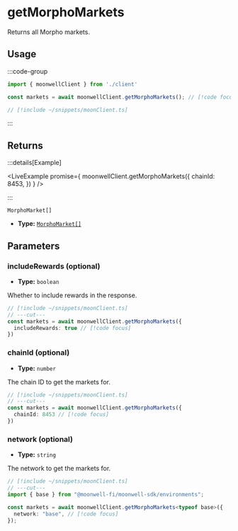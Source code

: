 

# getMorphoMarkets

Returns all Morpho markets.

## Usage

:::code-group

```ts twoslash [example.ts]
import { moonwellClient } from './client'

const markets = await moonwellClient.getMorphoMarkets(); // [!code focus]
```

```ts twoslash [client.ts] filename="client.ts"
// [!include ~/snippets/moonClient.ts]
```

:::

## Returns

:::details[Example]

<LiveExample promise={
  moonwellClient.getMorphoMarkets({
    chainId: 8453,
  })
} />

:::

```
MorphoMarket[]
```

- **Type:** [`MorphoMarket[]`](/docs/glossary/types#morphomarket)

## Parameters

### includeRewards (optional)

- **Type:** `boolean`

Whether to include rewards in the response.

```ts twoslash
// [!include ~/snippets/moonClient.ts]
// ---cut---
const markets = await moonwellClient.getMorphoMarkets({
  includeRewards: true // [!code focus]
})
```

### chainId (optional)

- **Type:** `number`

The chain ID to get the markets for.

```ts twoslash
// [!include ~/snippets/moonClient.ts]
// ---cut---
const markets = await moonwellClient.getMorphoMarkets({
  chainId: 8453 // [!code focus]
})
```

<OptionalNetworkParameterInfo />

### network (optional)

- **Type:** `string`

The network to get the markets for.

```ts twoslash
// [!include ~/snippets/moonClient.ts]
// ---cut---
import { base } from "@moonwell-fi/moonwell-sdk/environments";

const markets = await moonwellClient.getMorphoMarkets<typeof base>({
  network: "base", // [!code focus]
});
```
